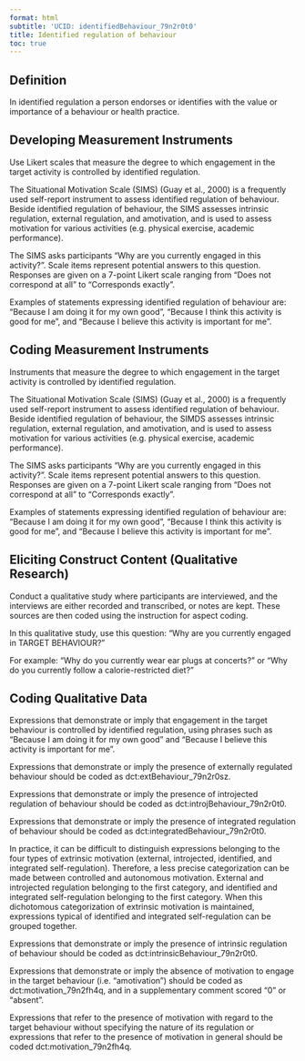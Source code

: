```yaml
---
format: html
subtitle: 'UCID: identifiedBehaviour_79n2r0t0'
title: Identified regulation of behaviour
toc: true
---
```


## Definition

In identified regulation a person endorses or identifies with the value or importance of a behaviour or health practice.


## Developing Measurement Instruments

Use Likert scales that measure the degree to which engagement in the target activity is controlled by identified regulation.

The Situational Motivation Scale (SIMS) (Guay et al., 2000) is a frequently used self-report instrument to assess identified regulation of behaviour. Beside identified regulation of behaviour, the SIMS assesses intrinsic regulation, external regulation, and amotivation, and is used to assess motivation for various activities (e.g. physical exercise, academic performance). 

The SIMS asks participants “Why are you currently engaged in this activity?”. Scale items represent potential answers to this question. Responses are given on a 7-point Likert scale ranging from "Does not correspond at all" to "Corresponds exactly".

Examples of statements expressing identified regulation of behaviour are: "Because I am doing it for my own good", "Because I think this activity is good for me", and "Because I believe this activity is important for me".

## Coding Measurement Instruments

Instruments that measure the degree to which engagement in the target activity is controlled by identified regulation.

The Situational Motivation Scale (SIMS) (Guay et al., 2000) is a frequently used self-report instrument to assess identified regulation of behaviour. Beside identified regulation of behaviour, the SIMDS assesses intrinsic regulation, external regulation, and amotivation, and is used to assess motivation for various activities (e.g. physical exercise, academic performance). 

The SIMS asks participants “Why are you currently engaged in this activity?”. Scale items represent potential answers to this question. Responses are given on a 7-point Likert scale ranging from "Does not correspond at all" to "Corresponds exactly".

Examples of statements expressing  identified regulation of behaviour are: "Because I am doing it for my own good", "Because I think this activity is good for me", and "Because I believe this activity is important for me".

## Eliciting Construct Content (Qualitative Research)

Conduct a qualitative study where participants are interviewed, and the interviews are either recorded and transcribed, or notes are kept. These sources are then coded using the instruction for aspect coding.

In this qualitative study, use this question: “Why are you currently engaged in TARGET BEHAVIOUR?” 

For example: "Why do you currently wear ear plugs at concerts?" or "Why do you currently follow a calorie-restricted diet?"

## Coding Qualitative Data

Expressions that demonstrate or imply that engagement in the target behaviour is controlled by identified regulation, using phrases such as "Because I am doing it for my own good" and "Because I believe this activity is important for me".

Expressions that demonstrate or imply the presence of externally regulated behaviour should be coded as dct:extBehaviour_79n2r0sz.

Expressions that demonstrate or imply the presence of introjected regulation of behaviour should be coded as dct:introjBehaviour_79n2r0t0.

Expressions that demonstrate or imply the presence of integrated regulation of behaviour should be coded as dct:integratedBehaviour_79n2r0t0.

In practice, it can be difficult to distinguish expressions belonging to the four types of extrinsic motivation (external, introjected, identified, and integrated self-regulation). Therefore, a less precise categorization can be made between controlled and autonomous motivation. External and introjected regulation belonging to the first category, and identified and integrated self-regulation belonging to the first category. When this dichotomous categorization of extrinsic motivation is maintained, expressions typical of identified and integrated self-regulation can be grouped together.

Expressions that demonstrate or imply the presence of intrinsic regulation of behaviour should be coded as dct:intrinsicBehaviour_79n2r0t0.

Expressions that demonstrate or imply the absence of motivation to engage in the target behaviour (i.e. "amotivation") should be coded as dct:motivation_79n2fh4q, and in a supplementary comment scored "0" or "absent".

Expressions that refer to the presence of motivation with regard to the target behaviour without specifying the nature of its regulation or expressions that refer to the presence of motivation in general should be coded dct:motivation_79n2fh4q.

